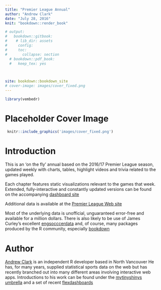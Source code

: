 ```yaml
---
title: "Premier League Annual"
author: "Andrew Clark"
date: "July 28, 2016"
knit: "bookdown::render_book"

# output:
#   bookdown::gitbook:
#    # lib_dir: assets
#     config:
#     toc:
#       collapse: section  
  # bookdown::pdf_book:
  #   keep_tex: yes

     
  
site: bookdown::bookdown_site
# cover-image: images/cover_fixed.png
---
```


```r
library(vembedr)

```




# Placeholder Cover Image {-}

```r
 knitr::include_graphics('images/cover_fixed.png')
```

# Introduction {-}


This is an 'on the fly' annual based on the 2016/17 Premier League season, updated weekly with charts, tables, highlight videos and trivia related to the games played.

Each chapter features static visualizations relevant to the games that week. Extended, fully-interactive and constantly updated versions can be found on the accompanying [dashboard site](https://mytinyshinys.shinyapps.io/plannualupdate/)
    
Additional data is available at the
[Premier League Web site](https://mytinyshinys.shinyapps.io/premierLeague/)

Most of the underlying data is unofficial, unguaranteed error-free and available for a million dollars.
There is also likely to be use of James Curley's excellent [engsocccerdata](https://github.com/jalapic/engsoccerdata) and, of course, many packages produced by the R community, especially [bookdown](https://github.com/rstudio/bookdown)



# Author {-}


[Andrew Clark](http://www.twitter.com/pssguy) is an independent R developer based in North Vancouver
He has, for many years, supplied statistical sports data on the web but has recently branched out into many different areas involving  interactive web apps. Introductions to his work can be found under the
[mytinyshinys umbrella](https://mytinyshinys.shinyapps.io/dashboard/) and a set of recent [flexdashboards](https://beta.rstudioconnect.com/aclark/flexDashBoard/)


